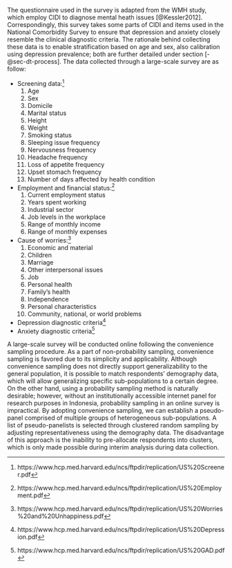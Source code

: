 The questionnaire used in the survey is adapted from the WMH study, which employ CIDI to diagnose mental heath issues [@Kessler2012]. Correspondingly, this survey takes some parts of CIDI and items used in the National Comorbidity Survey to ensure that depression and anxiety closely resemble the clinical diagnostic criteria. The rationale behind collecting these data is to enable stratification based on age and sex, also calibration using depression prevalence; both are further detailed under section [-@sec-dt-process]. The data collected through a large-scale survey are as follow:

- Screening data:^[https://www.hcp.med.harvard.edu/ncs/ftpdir/replication/US%20Screener.pdf]
  1. Age
  1. Sex
  1. Domicile
  1. Marital status
  1. Height
  1. Weight
  1. Smoking status
  1. Sleeping issue frequency
  1. Nervousness frequency
  1. Headache frequency
  1. Loss of appetite frequency
  1. Upset stomach frequency
  1. Number of days affected by health condition
- Employment and financial status:^[https://www.hcp.med.harvard.edu/ncs/ftpdir/replication/US%20Employment.pdf]
  1. Current employment status
  1. Years spent working
  1. Industrial sector
  1. Job levels in the workplace
  1. Range of monthly income
  1. Range of monthly expenses
- Cause of worries:^[https://www.hcp.med.harvard.edu/ncs/ftpdir/replication/US%20Worries%20and%20Unhappiness.pdf]
  1. Economic and material
  1. Children
  1. Marriage
  1. Other interpersonal issues
  1. Job
  1. Personal health
  1. Family's health
  1. Independence
  1. Personal characteristics
  1. Community, national, or world problems
- Depression diagnostic criteria^[https://www.hcp.med.harvard.edu/ncs/ftpdir/replication/US%20Depression.pdf]
- Anxiety diagnostic criteria^[https://www.hcp.med.harvard.edu/ncs/ftpdir/replication/US%20GAD.pdf]

A large-scale survey will be conducted online following the convenience sampling procedure. As a part of non-probability sampling, convenience sampling is favored due to its simplicity and applicability. Although convenience sampling does not directly support generalizability to the general population, it is possible to match respondents' demography data, which will allow generalizing specific sub-populations to a certain degree. On the other hand, using a probability sampling method is naturally desirable; however, without an institutionally accessible internet panel for research purposes in Indonesia, probability sampling in an online survey is impractical. By adopting convenience sampling, we can establish a pseudo-panel comprised of multiple groups of heterogeneous sub-populations. A list of pseudo-panelists is selected through clustered random sampling by adjusting representativeness using the demography data. The disadvantage of this approach is the inability to pre-allocate respondents into clusters, which is only made possible during interim analysis during data collection.
